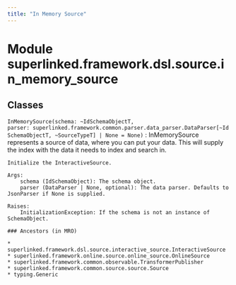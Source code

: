 ```yaml
---
title: "In Memory Source"
---
```


Module superlinked.framework.dsl.source.in_memory_source
========================================================

Classes
-------

`InMemorySource(schema: ~IdSchemaObjectT, parser: superlinked.framework.common.parser.data_parser.DataParser[~IdSchemaObjectT, ~SourceTypeT] | None = None)`
:   InMemorySource represents a source of data, where you can put your data. This will supply
    the index with the data it needs to index and search in.
    
    Initialize the InteractiveSource.
    
    Args:
        schema (IdSchemaObject): The schema object.
        parser (DataParser | None, optional): The data parser. Defaults to JsonParser if None is supplied.
    
    Raises:
        InitializationException: If the schema is not an instance of SchemaObject.

    ### Ancestors (in MRO)

    * superlinked.framework.dsl.source.interactive_source.InteractiveSource
    * superlinked.framework.online.source.online_source.OnlineSource
    * superlinked.framework.common.observable.TransformerPublisher
    * superlinked.framework.common.source.source.Source
    * typing.Generic